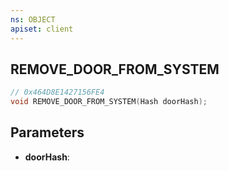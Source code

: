 ```yaml
---
ns: OBJECT
apiset: client
---
```

## REMOVE_DOOR_FROM_SYSTEM

```c
// 0x464D8E1427156FE4
void REMOVE_DOOR_FROM_SYSTEM(Hash doorHash);
```


## Parameters
* **doorHash**: